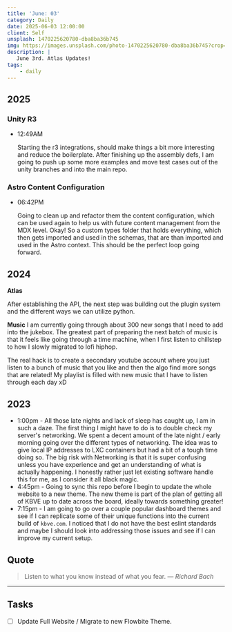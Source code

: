 ```yaml
---
title: 'June: 03'
category: Daily
date: 2025-06-03 12:00:00
client: Self
unsplash: 1470225620780-dba8ba36b745
img: https://images.unsplash.com/photo-1470225620780-dba8ba36b745?crop=entropy&cs=srgb&fm=jpg&ixid=MnwzNjM5Nzd8MHwxfHJhbmRvbXx8fHx8fHx8fDE2ODE3NDg2ODY&ixlib=rb-4.0.3&q=85
description: |
   June 3rd. Atlas Updates!
tags:
    - daily
---
```


## 2025 

### Unity R3

-   12:49AM

    Starting the r3 integrations, should make things a bit more interesting and reduce the boilerplate.
    After finishing up the assembly defs, I am going to push up some more examples and move test cases out of the unity branches and into the main repo.


### Astro Content Configuration

-   06:42PM

    Going to clean up and refactor them the content configuration, which can be used again to help us with future content management from the MDX level.
    Okay! So a custom types folder that holds everything, which then gets imported and used in the schemas, that are than imported and used in the Astro context.
    This should be the perfect loop going forward.


## 2024

**Atlas**

After establishing the API, the next step was building out the plugin system and the different ways we can utilize python.

**Music**
I am currently going through about 300 new songs that I need to add into the jukebox.
The greatest part of preparing the next batch of music is that it feels like going through a time machine, when I first listen to chillstep to how I slowly migrated to lofi hiphop.

The real hack is to create a secondary youtube account where you just listen to a bunch of music that you like and then the algo find more songs that are related!
My playlist is filled with new music that I have to listen through each day xD

## 2023

- 1:00pm - All those late nights and lack of sleep has caught up, I am in such a daze. The first thing I might have to do is to double check my server's networking. We spent a decent amount of the late night / early morning going over the different types of networking. The idea was to give local IP addresses to LXC containers but had a bit of a tough time doing so. The big risk with Networking is that it is super confusing unless you have experience and get an understanding of what is actually happening. I honestly rather just let existing software handle this for me, as I consider it all black magic.
- 4:45pm - Going to sync this repo before I begin to update the whole website to a new theme. The new theme is part of the plan of getting all of KBVE up to date across the board, ideally towards something greater! 
- 7:15pm - I am going to go over a couple popular dashboard themes and see if I can replicate some of their unique functions into the current build of `kbve.com`. I noticed that I do not have the best eslint standards and maybe I should look into addressing those issues and see if I can improve my current setup.

## Quote

> Listen to what you know instead of what you fear.
> — <cite>Richard Bach</cite>

---

## Tasks

- [ ] Update Full Website / Migrate to new Flowbite Theme.